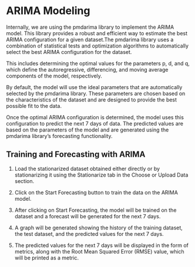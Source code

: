 # ARIMA Modeling

Internally, we are using the pmdarima library to implement the ARIMA model. This library provides a robust and efficient way to estimate the best ARIMA configuration for a given dataset.The pmdarima library uses a combination of statistical tests and optimization algorithms to automatically select the best ARIMA configuration for the dataset. 

This includes determining the optimal values for the parameters p, d, and q, which define the autoregressive, differencing, and moving average components of the model, respectively.

By default, the model will use the ideal parameters that are automatically selected by the pmdarima library. These parameters are chosen based on the characteristics of the dataset and are designed to provide the best possible fit to the data.

Once the optimal ARIMA configuration is determined, the model uses this configuration to predict the next 7 days of data. The predicted values are based on the parameters of the model and are generated using the pmdarima library's forecasting functionality.

## Training and Forecasting with ARIMA 

1. Load the stationarized dataset obtained either directly or by stationarizing it using the Stationarize tab in the Choose or Upload Data section.

2. Click on the Start Forecasting button to train the data on the ARIMA model.

3. After clicking on Start Forecasting, the model will be trained on the dataset and a forecast will be generated for the next 7 days.

4. A graph will be generated showing the history of the training dataset, the test dataset, and the predicted values for the next 7 days.

5. The predicted values for the next 7 days will be displayed in the form of metrics, along with the Root Mean Squared Error (RMSE) value, which will be printed as a metric.


